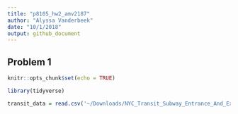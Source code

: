 ```yaml
---
title: "p8105_hw2_amv2187"
author: "Alyssa Vanderbeek"
date: "10/1/2018"
output: github_document
---
```


## Problem 1


```r
knitr::opts_chunk$set(echo = TRUE)

library(tidyverse)

transit_data = read.csv('~/Downloads/NYC_Transit_Subway_Entrance_And_Exit_Data.csv')
```

